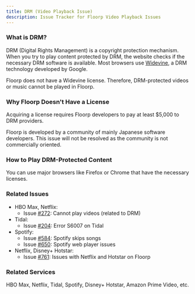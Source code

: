 ```yaml
---
title: DRM (Video Playback Issue)
description: Issue Tracker for Floorp Video Playback Issues
---
```



### What is DRM?

DRM (Digital Rights Management) is a copyright protection mechanism. When you try to play content protected by DRM, the website checks if the necessary DRM software is available. Most browsers use [Widevine](https://www.widevine.com/), a DRM technology developed by Google.

Floorp does not have a Widevine license. Therefore, DRM-protected videos or music cannot be played in Floorp.

### Why Floorp Doesn't Have a License

Acquiring a license requires Floorp developers to pay at least $5,000 to DRM providers.

Floorp is developed by a community of mainly Japanese software developers. This issue will not be resolved as the community is not commercially oriented.

### How to Play DRM-Protected Content

You can use major browsers like Firefox or Chrome that have the necessary licenses.

### Related Issues
- HBO Max, Netflix:
  - Issue [#272](https://github.com/Floorp-Projects/Floorp/issues/272): Cannot play videos (related to DRM)
- Tidal:
  - Issue [#204](https://github.com/Floorp-Projects/Floorp/issues/204): Error S6007 on Tidal
- Spotify:
  - Issue [#584](https://github.com/Floorp-Projects/Floorp/issues/584): Spotify skips songs
  - Issue [#650](https://github.com/Floorp-Projects/Floorp/issues/650): Spotify web player issues
- Netflix, Disney+ Hotstar:
  - Issue [#761](https://github.com/Floorp-Projects/Floorp/issues/761): Issues with Netflix and Hotstar on Floorp


### Related Services

HBO Max, Netflix, Tidal, Spotify, Disney+ Hotstar, Amazon Prime Video, etc.

<Support />
